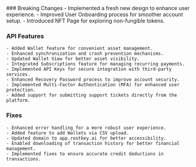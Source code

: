 <Accordion title="June 2024">
  ### Breaking Changes
    - Implemented a fresh new design to enhance user experience.
    - Improved User Onboarding process for smoother account setup.
    - Introduced NFT Page for exploring non-fungible tokens.

  ### API Features
    - Added Wallet feature for convenient asset management.
    - Enhanced synchronization and crash prevention mechanisms.
    - Updated Wallet View for better asset visibility.
    - Integrated Subscriptions feature for managing recurring payments.
    - Implemented API Keys for secure integration with third-party services.
    - Enhanced Recovery Password process to improve account security.
    - Implemented Multi-Factor Authentication (MFA) for enhanced user protection.
    - Added support for submitting support tickets directly from the platform.

  ### Fixes
    - Enhanced error handling for a more robust user experience.
    - Added feature to add Wallets via CSV upload.
    - Updated domain to app.rootkey.ai for better accessibility.
    - Enabled downloading of transaction history for better financial management.
    - Implemented fixes to ensure accurate credit deductions in transactions.
</Accordion>
